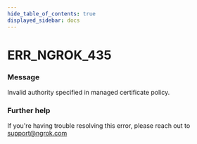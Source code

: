 ```yaml
---
hide_table_of_contents: true
displayed_sidebar: docs
---
```



# ERR_NGROK_435

### Message
Invalid authority specified in managed certificate policy.

<ErrorDetails error='err_ngrok_435' />


### Further help
If you're having trouble resolving this error, please reach out to [support@ngrok.com](mailto:support@ngrok.com?subject=Help%20with%20ERR_NGROK_435)


